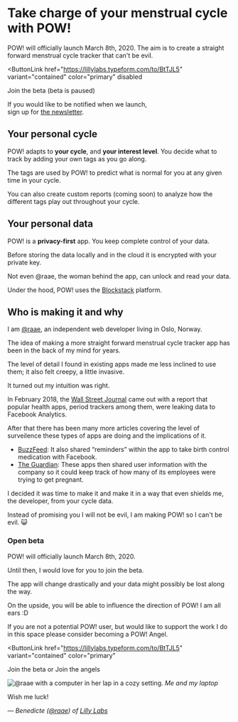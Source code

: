 # Take charge of your menstrual cycle with <Logo>POW!</Logo>

POW! will officially launch March 8th, 2020. The aim is to
create a straight forward menstrual cycle tracker that can't
be evil.

<ButtonLink
  href="https://lillylabs.typeform.com/to/BtTJL5"
  variant="contained"
  color="primary"
  disabled
>
  Join the beta (beta is paused)
</ButtonLink>

If you would like to be notified when we launch,  
sign up for [the newsletter](https://lillylabs.ck.page/a5f42d2b44).

## Your personal cycle

POW! adapts to **your cycle**, and **your interest level**.
You decide what to track by adding your own tags as you go
along.

The tags are used by POW! to predict what is normal for you
at any given time in your cycle.

You can also create custom reports (coming soon) to analyze
how the different tags play out throughout your cycle.

## Your personal data

POW! is a **privacy-first** app. You keep complete control
of your data.

Before storing the data locally and in the cloud it is
encrypted with your private key.

Not even @raae, the woman behind the app, can unlock and
read your data.

Under the hood, POW! uses the [Blockstack](/#blockstack)
platform.

## Who is making it and why

I am [@raae](https://raae.codes), an independent web
developer living in Oslo, Norway.

The idea of making a more straight forward menstrual cycle
tracker app has been in the back of my mind for years.

The level of detail I found in existing apps made me less
inclined to use them; it also felt creepy, a little
invasive.

It turned out my intuition was right.

In February 2018, the
[Wall Street Journal](https://www.wsj.com/articles/you-give-apps-sensitive-personal-information-then-they-tell-facebook-11550851636)
came out with a report that popular health apps, period
trackers among them, were leaking data to Facebook
Analytics.

After that there has been many more articles covering the
level of surveilence these types of apps are doing and the
implications of it.

- [BuzzFeed](https://www.buzzfeednews.com/article/meghara/period-tracker-apps-facebook-maya-mia-fem):
  It also shared “reminders” within the app to take birth
  control medication with Facebook.
- [The Guardian](https://www.theguardian.com/world/commentisfree/2019/sep/14/your-period-tracking-app-could-be-sharing-intimate-details-with-all-of-facebook):
  These apps then shared user information with the company
  so it could keep track of how many of its employees were
  trying to get pregnant.

I decided it was time to make it and make it in a way that
even shields me, the developer, from your cycle data.

Instead of promising you I will not be evil, I am making
POW! so I can't be evil. 😺

### Open beta

POW! will officially launch March 8th, 2020.

Until then, I would love for you to join the beta.

The app will change drastically and your data might possibly
be lost along the way.

On the upside, you will be able to influence the direction
of POW! I am all ears :D

If you are not a potential POW! user, but would like to
support the work I do in this space please consider becoming
a POW! Angel.

<ButtonLink
  href="https://lillylabs.typeform.com/to/BtTJL5"
  variant="contained"
  color="primary"
>
  Join the beta
</ButtonLink>
<ButtonLink to="/angels" variant="outlined" color="primary">
  or Join the angels
</ButtonLink>

![@raae with a computer in her lap in a cozy setting.](/raae.jpg "Me: @raae")
_Me and my laptop_

Wish me luck!

<cite>

  — Benedicte ([@raae](https://twitter.com/raae)) of [Lilly Labs](https://lillylabs.no)

</cite>
